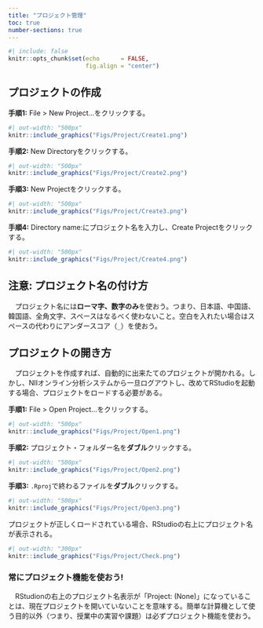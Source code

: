 ```yaml
---
title: "プロジェクト管理"
toc: true
number-sections: true
---
```


```r
#| include: false
knitr::opts_chunk$set(echo      = FALSE,
                      fig.align = "center")
```

## プロジェクトの作成

**手順1:** File > New Project...をクリックする。

```r
#| out-width: "500px"
knitr::include_graphics("Figs/Project/Create1.png")
```

**手順2:** New Directoryをクリックする。

```r
#| out-width: "500px"
knitr::include_graphics("Figs/Project/Create2.png")
```

**手順3:** New Projectをクリックする。

```r
#| out-width: "500px"
knitr::include_graphics("Figs/Project/Create3.png")
```

**手順4:** Directory name:にプロジェクト名を入力し、Create Projectをクリックする。

```r
#| out-width: "500px"
knitr::include_graphics("Figs/Project/Create4.png")
```

:::{.callout-important}
## 注意: プロジェクト名の付け方

　プロジェクト名には**ローマ字、数字のみ**を使おう。つまり、日本語、中国語、韓国語、全角文字、スペースはなるべく使わないこと。空白を入れたい場合はスペースの代わりにアンダースコア（`_`）を使おう。
:::

## プロジェクトの開き方

　プロジェクトを作成すれば、自動的に出来たてのプロジェクトが開かれる。しかし、NIIオンライン分析システムから一旦ログアウトし、改めてRStudioを起動する場合、プロジェクトをロードする必要がある。

**手順1:** File > Open Project...をクリックする。

```r
#| out-width: "500px"
knitr::include_graphics("Figs/Project/Open1.png")
```

**手順2:** プロジェクト・フォルダー名を**ダブル**クリックする。

```r
#| out-width: "500px"
knitr::include_graphics("Figs/Project/Open2.png")
```

**手順3:** `.Rproj`で終わるファイルを**ダブル**クリックする。

```r
#| out-width: "500px"
knitr::include_graphics("Figs/Project/Open3.png")
```

プロジェクトが正しくロードされている場合、RStudioの右上にプロジェクト名が表示される。

```r
#| out-width: "300px"
knitr::include_graphics("Figs/Project/Check.png")
```

:::{.callout-important}
### 常にプロジェクト機能を使おう!

　RStudionの右上のプロジェクト名表示が「Project: (None)」になっていることは、現在プロジェクトを開いていないことを意味する。簡単な計算機として使う目的以外（つまり、授業中の実習や課題）は必ずプロジェクト機能を使おう。
:::